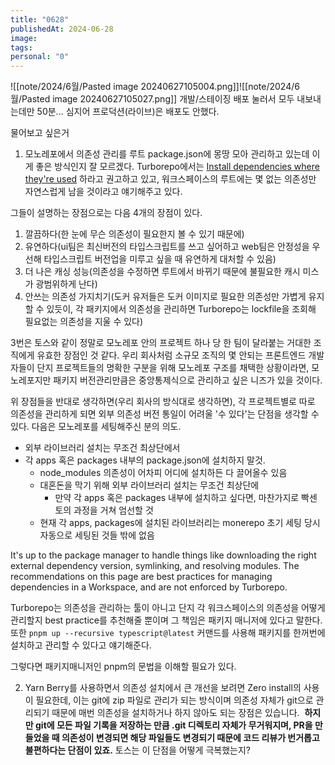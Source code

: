 ```yaml
---
title: "0628"
publishedAt: 2024-06-28
image: 
tags: 
personal: "0"
---
```

![[note/2024/6월/Pasted image 20240627105004.png]]![[note/2024/6월/Pasted image 20240627105027.png]]
개발/스테이징 배포 눌러서 모두 내보내는데만 50분... 심지어 프로덕션(라이브)은 배포도 안했다.

물어보고 싶은거
1. 모노레포에서 의존성 관리를 루트 package.json에 몽땅 모아 관리하고 있는데 이게 좋은 방식인지 잘 모르겠다.
Turborepo에서는 [Install dependencies where they're used](https://turbo.build/repo/docs/crafting-your-repository/managing-dependencies#install-dependencies-where-theyre-used) 하라고 권고하고 있고, 워크스페이스의 루트에는 몇 없는 의존성만 자연스럽게 남을 것이라고 얘기해주고 있다.

그들이 설명하는 장점으로는 다음 4개의 장점이 있다.
1. 깔끔하다(한 눈에 무슨 의존성이 필요한지 볼 수 있기 때문에)
2. 유연하다(ui팀은 최신버전의 타입스크립트를 쓰고 싶어하고 web팀은 안정성을 우선해 타입스크립트 버전업을 미루고 싶을 때 유연하게 대처할 수 있음)
3. 더 나은 캐싱 성능(의존성을 수정하면 루트에서 바뀌기 때문에 불필요한 캐시 미스가 광범위하게 난다)
4. 안쓰는 의존성 가지치기(도커 유저들은 도커 이미지로 필요한 의존성만 가볍게 유지할 수 있듯이, 각 패키지에서 의존성을 관리하면 Turborepo는 lockfile을 조회해 필요없는 의존성을 지울 수 있다)

3번은 토스와 같이 정말로 모노레포 안의 프로젝트 하나 당 한 팀이 달라붙는 거대한 조직에게 유효한 장점인 것 같다. 우리 회사처럼 소규모 조직의 몇 안되는 프론트엔드 개발자들이 단지 프로젝트들의 명확한 구분을 위해 모노레포 구조를 채택한 상황이라면, 모노레포지만 패키지 버전관리만큼은 중앙통제식으로 관리하고 싶은 니즈가 있을 것이다.

위 장점들을 반대로 생각하면(우리 회사의 방식대로 생각하면), 각 프로젝트별로 따로 의존성을 관리하게 되면 외부 의존성 버전 통일이 어려울 '수 있다'는 단점을 생각할 수 있다. 다음은 모노레포를 세팅해주신 분의 의도.
- 외부 라이브러리 설치는 무조건 최상단에서
- 각 apps 혹은 packages 내부의 package.json에 설치하지 말것.
	- node_modules 의존성이 어차피 어디에 설치하든 다 끌어올수 있음
	- 대혼돈을 막기 위해 외부 라이브러리 설치는 무조건 최상단에
		- 만약 각 apps 혹은 packages 내부에 설치하고 싶다면, 마찬가지로 빡센 토의 과정을 거쳐 엄선할 것
	- 현재 각 apps, packages에 설치된 라이브러리는 monerepo 초기 세팅 당시 자동으로 세팅된 것들 밖에 없음

It's up to the package manager to handle things like downloading the right external dependency version, symlinking, and resolving modules. The recommendations on this page are best practices for managing dependencies in a Workspace, and are not enforced by Turborepo.

Turborepo는 의존성을 관리하는 툴이 아니고 단지 각 워크스페이스의 의존성을 어떻게 관리할지 best practice를 추천해줄 뿐이며 그 책임은 패키지 매니저에 있다고 말한다. 또한 `pnpm up --recursive typescript@latest` 커맨드를 사용해 패키지를 한꺼번에 설치하고 관리할 수 있다고 얘기해준다.

그렇다면 패키지매니저인 pnpm의 문법을 이해할 필요가 있다.

2. Yarn Berry를 사용하면서 의존성 설치에서 큰 개선을 보려면 Zero install의 사용이 필요한데, 이는 git에 zip 파일로 관리가 되는 방식이며 의존성 자체가 git으로 관리되기 때문에 매번 의존성을 설치하거나 하지 않아도 되는 장점은 있습니다. 
**하지만 git에 모든 파일 기록을 저장하는 만큼 .git 디렉토리 자체가 무거워지며, PR을 만들었을 때 의존성이 변경되면 해당 파일들도 변경되기 때문에 코드 리뷰가 번거롭고 불편하다는 단점이 있죠.** 토스는 이 단점을 어떻게 극복했는지?